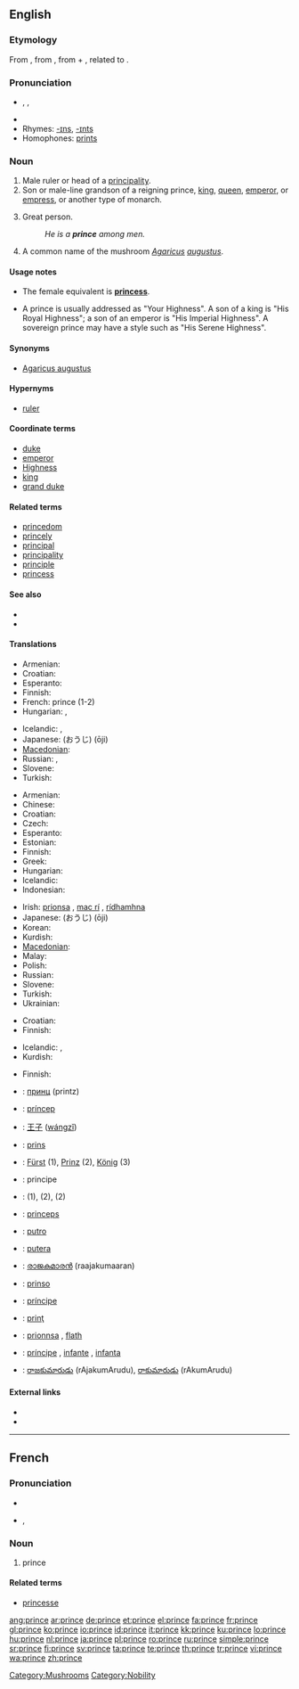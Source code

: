 {{also|Prince}}
==English==

===Etymology===
From {{etyl|fr}} {{term|prince|lang=fr}}, from {{etyl|la}} {{term|princeps||first head|lang=la}}, from {{term|primus||first|lang=la}} + {{term|ceps||head|lang=la}}, related to {{term|capitus||head|lang=la}}.

===Pronunciation===
* {{enPR|prĭns}}, {{IPA|/pɹɪns/}}, {{SAMPA|/prIns/}}
* {{audio|en-us-prince.ogg|Audio (US)}}
* Rhymes: [[-ɪns]], [[-ɪnts]]
* Homophones: [[prints]]

===Noun===
{{en-noun}}

# Male ruler or head of a [[principality]].
# Son or male-line grandson of a reigning prince, [[king]], [[queen]], [[emperor]], or [[empress]], or another type of monarch.
# {{i|metaphorical}} Great person.
#: ''He is a '''prince''' among men.''
# A common name of the mushroom ''[[Agaricus]] [[augustus]]''.

====Usage notes====
* The female equivalent is '''[[princess]]'''.

* A prince is usually addressed as "Your Highness".  A son of a king is "His Royal Highness"; a son of an emperor is "His Imperial Highness".  A sovereign prince may have a style such as "His Serene Highness".

====Synonyms====
* {{sense|mushroom}} [[w:Agaricus augustus|Agaricus augustus]]

====Hypernyms====
* [[ruler]]

====Coordinate terms====
* [[duke]]
* [[emperor]]
* [[Highness]]
* [[king]]
* [[grand duke]]

====Related terms====
* [[princedom]]
* [[princely]]
* [[principal]]
* [[principality]]
* [[principle]]
* [[princess]]

====See also====
* {{specieslite|Agaricus augustus}}
* {{commonslite|Agaricus augustus}}

====Translations====
{{trans-top|male ruler or head of a principality}}
* Armenian: {{t-|hy|իշխան|tr=išxan|sc=Hayeren|xs=Armenian}}
* Croatian: {{t-|hr|princ|m}}
* Esperanto: {{t-|eo|princo|xs=Esperanto}}
* Finnish: {{t+|fi|ruhtinas}}
* French: prince {{m}} (1-2)
* Hungarian: {{t+|hu|fejedelem}}, {{t|hu|uralkodó}}
{{trans-mid}}
* Icelandic: {{t+|is|prins|m}}, {{t-|is|fursti|m}}
* Japanese: {{t-|ja|王子|sc=Jpan}} (おうじ) (ōji)
* [[Macedonian]]: {{t-|mk|кнез|m|tr=knez|sc=Cyrl|xs=Macedonian}}
* Russian: {{t+|ru|князь|m|tr=knjaz'|sc=Cyrl}}, {{t+|ru|принц|m|tr=princ|sc=Cyrl}}
* Slovene: {{t+|sl|knez|m}}
* Turkish: {{t+|tr|prens}}
{{trans-bottom}}

{{trans-top|son or male-line grandson of a reigning monarch}}
* Armenian: {{t|hy|արքայազն|tr=ark'ayazn|sc=Hayeren|xs=Armenian}}
* Chinese: {{t-|cmn|王子|tr=wángzǐ|sc=Hani|xs=Mandarin}}
* Croatian: {{t-|hr|princ|m}}
* Czech: {{t-|cs|princ|m}}
* Esperanto: {{t-|eo|reĝido|xs=Esperanto}}
* Estonian: {{t-|et|prints}}
* Finnish: {{t+|fi|prinssi}}
* Greek: {{t|el| πρίγκιπας |m|tr=príngipas|sc=Grek}}
* Hungarian: {{t+|hu|herceg}}
* Icelandic: {{t+|is|prins|m}}
* Indonesian: {{t-|ms|putra|xs=Malay}}
{{trans-mid}}
* Irish: [[prionsa]] {{m}}, [[mac rí]] {{m}}, [[rídhamhna]] {{m}}
* Japanese: {{t-|ja|王子|sc=Jpan}} (おうじ) (ōji)
* Korean: {{t|ko|왕자 |tr=wangja|sc=Kore}}
* Kurdish: {{t+|ku|میر|sc=ku-Arab}}
* [[Macedonian]]: {{t-|mk|принц|m|tr=princ|sc=Cyrl|xs=Macedonian}}
* Malay: {{t-|ms|putra|xs=Malay}}
* Polish: {{t+|pl|książę|m}}
* Russian: {{t+|ru|принц|m|tr=princ|sc=Cyrl}}
* Slovene: {{t+|sl|princ|m}}
* Turkish: {{t+|tr|prens}}
* Ukrainian: {{t|uk|королевич|tr=korolevič|sc=Cyrl|xs=Ukrainian}}
{{trans-bottom}}

{{trans-top|''(metaphorical)'' great person}}
* Croatian: {{t-|hr|princ|m}}
* Finnish: {{t+|fi|kunkku}} {{qualifier|figuratively}}
{{trans-mid}}
* Icelandic: {{t+|is|prins|m}}, {{t-|is|mikilmenni|n}}
* Kurdish: {{ku-Arab|[[میری میران]]}}
{{trans-bottom}}

{{trans-top|''Agaricus augustus''}}
* Finnish: {{t-|fi|upeaherkkusieni}}
{{trans-mid}}
{{trans-bottom}}

{{checktrans-top}}
* {{ttbc|Bulgarian}}: [[принц#Bulgarian|принц]] (printz) {{m}}
* {{ttbc|Catalan}}: [[príncep]] {{m}}
* {{ttbc|Chinese}}: [[王子]] ([[wángzǐ]])
* {{ttbc|Dutch}}: [[prins]] {{m}}
* {{ttbc|German}}: [[Fürst]] {{m}} (1), [[Prinz]] {{m}} (2), [[König]] {{m}} (3)
* {{ttbc|Italian}}: principe {{m}}
* {{ttbc|Kurdish}}: {{t|ku|mîr}} {{m}} (1), {{t|ku|pismîr}} {{m}} (2), {{t+|ku|prens}} {{m}} (2)
{{trans-mid}}
* {{ttbc|Latin}}: [[princeps]] {{m}}
* {{ttbc|Javanese}}: [[putro]]
* {{ttbc|Malay}}: [[putera]]
* {{ttbc|Malayalam}}: [[രാജകുമാരന്‍]] (raajakumaaran) {{m}}
* {{ttbc|Novial}}: [[prinso]]
* {{ttbc|Portuguese}}: [[príncipe]] {{m}}
* {{ttbc|Romanian}}: [[prinţ]] {{m}}
* {{ttbc|Scottish Gaelic}}: [[prionnsa]] {{m}}, [[flath]] {{m}}
* {{ttbc|Spanish}}: [[príncipe]] {{m}}, [[infante]] {{m}}, [[infanta]] {{f}}
* {{ttbc|Telugu}}: [[రాజకుమారుడు]] (rAjakumArudu), [[రాకుమారుడు]] (rAkumArudu)
{{trans-bottom}}

====External links====
* {{R:Webster 1913}}
* {{R:Century 1911}}

[[Category:Mushrooms]]
[[Category:Nobility]]

----

==French==

===Pronunciation===
* {{audio|Fr-prince.ogg|audio}}
* {{IPA|/prɛ̃s/|lang=fr}}, {{SAMPA|/prE~s/}}

===Noun===
{{fr-noun|m}}

# prince

====Related terms====
* [[princesse]]

[[ang:prince]]
[[ar:prince]]
[[de:prince]]
[[et:prince]]
[[el:prince]]
[[fa:prince]]
[[fr:prince]]
[[gl:prince]]
[[ko:prince]]
[[io:prince]]
[[id:prince]]
[[it:prince]]
[[kk:prince]]
[[ku:prince]]
[[lo:prince]]
[[hu:prince]]
[[nl:prince]]
[[ja:prince]]
[[pl:prince]]
[[ro:prince]]
[[ru:prince]]
[[simple:prince]]
[[sr:prince]]
[[fi:prince]]
[[sv:prince]]
[[ta:prince]]
[[te:prince]]
[[th:prince]]
[[tr:prince]]
[[vi:prince]]
[[wa:prince]]
[[zh:prince]]